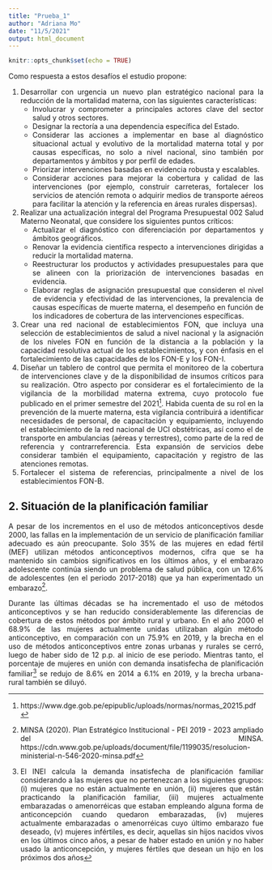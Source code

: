 ```yaml
---
title: "Prueba_1"
author: "Adriana Mo"
date: "11/5/2021"
output: html_document
---
```


```r
knitr::opts_chunk$set(echo = TRUE)
```

<div style="text-align: justify">

Como respuesta a estos desafíos el estudio propone:  

1. Desarrollar con urgencia un nuevo plan estratégico nacional para la reducción de la mortalidad materna, con las siguientes características:  
    * Involucrar y comprometer a principales actores clave del sector salud y otros sectores.
    * Designar la rectoría a una dependencia específica del Estado.
    * Considerar las acciones a implementar en base al diagnóstico situacional actual y evolutivo de la mortalidad materna total y por causas específicas, no solo a nivel nacional, sino también por departamentos y ámbitos y por perfil de edades.
    * Priorizar intervenciones basadas en evidencia robusta y escalables.
    * Considerar acciones para mejorar la cobertura y calidad de las intervenciones (por ejemplo, construir carreteras, fortalecer los servicios de atención remota o adquirir medios de transporte aéreos para facilitar la atención y la referencia en áreas rurales dispersas).
2. Realizar una actualización integral del Programa Presupuestal 002 Salud Materno Neonatal, que considere los siguientes puntos críticos:
    * Actualizar el diagnóstico con diferenciación por departamentos y ámbitos geográficos.
    * Renovar la evidencia científica respecto a intervenciones dirigidas a reducir la mortalidad materna.
    * Reestructurar los productos y actividades presupuestales para que se alineen con la priorización de intervenciones basadas en evidencia.
    * Elaborar reglas de asignación presupuestal que consideren el nivel de evidencia y efectividad de las intervenciones, la prevalencia de causas específicas de muerte materna, el desempeño en función de los indicadores de cobertura de las intervenciones específicas.
3. Crear una red nacional de establecimientos FON, que incluya una selección de establecimientos de salud a nivel nacional y la asignación de los niveles FON en función de la distancia a la población y la capacidad resolutiva actual de los establecimientos, y con énfasis en el fortalecimiento de las capacidades de los FON-E y los FON-I.
4. Diseñar un tablero de control que permita el monitoreo de la cobertura de intervenciones clave y de la disponibilidad de insumos críticos para su realización. Otro aspecto por considerar es el fortalecimiento de la vigilancia de la morbilidad materna extrema, cuyo protocolo fue publicado en el primer semestre del 2021^[https://www.dge.gob.pe/epipublic/uploads/normas/normas_20215.pdf]. Habida cuenta de su rol en la prevención de la muerte materna, esta vigilancia contribuirá a identificar necesidades de personal, de capacitación y equipamiento, incluyendo el establecimiento de la red nacional de UCI obstétricas, así como el de transporte en ambulancias (aéreas y terrestres), como parte de la red de referencia y contrarreferencia. Esta expansión de servicios debe considerar también el equipamiento, capacitación y registro de las atenciones remotas.
5. Fortalecer el sistema de referencias, principalmente a nivel de los establecimientos FON-B.

## 2. Situación de la planificación familiar

A pesar de los incrementos en el uso de métodos anticonceptivos desde 2000, las fallas en la implementación de un servicio de planificación familiar adecuado es aún preocupante. Solo 35% de las mujeres en edad fértil (MEF) utilizan métodos anticonceptivos modernos, cifra que se ha mantenido sin cambios significativos en los últimos años, y el embarazo adolescente continúa siendo un problema de salud pública, con un 12.6% de adolescentes (en el periodo 2017-2018) que ya han experimentado un embarazo^[ MINSA (2020). Plan Estratégico Institucional - PEI 2019 - 2023 ampliado del MINSA. https://cdn.www.gob.pe/uploads/document/file/1199035/resolucion-ministerial-n-546-2020-minsa.pdf].

Durante las últimas décadas se ha incrementado el uso de métodos anticonceptivos y se han reducido considerablemente las diferencias de cobertura de estos métodos por ámbito rural y urbano. En el año 2000 el 68.9% de las mujeres actualmente unidas utilizaban algún método anticonceptivo, en comparación con un 75.9% en 2019, y la brecha en el uso de métodos anticonceptivos entre zonas urbanas y rurales se cerró, luego de haber sido de 12 p.p. al inicio de ese periodo. Mientras tanto, el porcentaje de mujeres en unión con demanda insatisfecha de planificación familiar^[El INEI calcula la demanda insatisfecha de planificación familiar considerando a las mujeres que no pertenezcan a los siguientes grupos: (i) mujeres que no están actualmente en unión, (ii) mujeres que están practicando la planificación familiar, (iii) mujeres actualmente embarazadas o amenorréicas que estaban empleando alguna forma de anticoncepción cuando quedaron embarazadas, (iv) mujeres actualmente embarazadas o amenorréicas cuyo último embarazo fue deseado, (v) mujeres infértiles, es decir, aquellas sin hijos nacidos vivos en los últimos cinco años, a pesar de haber estado en unión y no haber usado la anticoncepción, y mujeres fértiles que desean un hijo en los próximos dos años] se redujo de 8.6% en 2014 a 6.1% en 2019, y la brecha urbana-rural también se diluyó.

<div/>